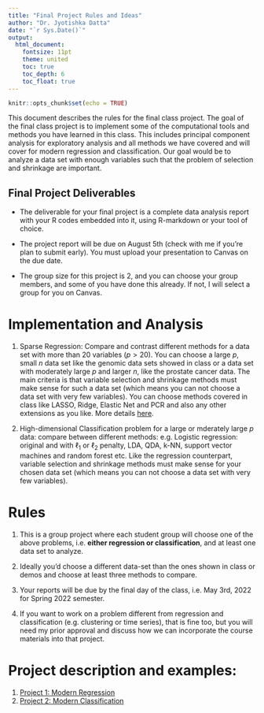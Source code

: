 ```yaml
---
title: "Final Project Rules and Ideas"
author: "Dr. Jyotishka Datta"
date: "`r Sys.Date()`"
output: 
  html_document:
    fontsize: 11pt
    theme: united
    toc: true
    toc_depth: 6
    toc_float: true
---
```


```r
knitr::opts_chunk$set(echo = TRUE)
```

This document describes the rules for the final class project. The goal of the final class project is to implement some of the computational tools and methods you have learned in this class. This includes principal component analysis for exploratory analysis and all methods we have covered and will cover for modern regression and classification. Our goal would be to analyze a data set with enough variables such that the problem of selection and shrinkage are important.  

## Final Project Deliverables 

-  The deliverable for your final project is a complete data analysis report with your R codes embedded into it, using R-markdown or your tool of choice.  

-  The project report will be due on August 5th (check with me if you're plan to submit early). You must upload your presentation to Canvas on the due date. 

-  The group size for this project is 2, and you can choose your group members, and some of you have done this already. If not, I will select a group for you on Canvas. 

# Implementation and Analysis

1.  Sparse Regression: Compare and contrast different methods for a data set with more than 20 variables ($p > 20$). You can choose a large $p$, small $n$ data set like the genomic data sets showed in class or a data set with moderately large $p$ and larger $n$, like the prostate cancer data. The main criteria is that variable selection and shrinkage methods must make sense for such a data set (which means you can not choose a data set with very few variables). You can choose methods covered in class like LASSO, Ridge, Elastic Net and PCR and also any other extensions as you like. More details [here](https://dattahub.github.io/stat5525/project-1-spring-2022.html).

2.  High-dimensional Classification problem for a large or mderately large $p$ data: compare between different methods: e.g. Logistic regression: original and with $\ell_1$ or $\ell_2$ penalty, LDA, QDA, k-NN, support vector machines and random forest etc. Like the regression counterpart, variable selection and shrinkage methods must make sense for your chosen data set (which means you can not choose a data set with very few variables). 

# Rules

1. This is a group project where each student group will choose one of the above problems, i.e. **either regression or classification**, and at least one data set to analyze. 

2. Ideally you'd choose a different data-set than the ones shown in class or demos and choose at least three methods to compare. 

3. Your reports will be due by the final day of the class, i.e. May 3rd, 2022 for Spring 2022 semester. 

4. If you want to work on a problem different from regression and classification (e.g. clustering or time series), that is fine too, but you will need my prior approval and discuss how we can incorporate the course materials into that project. 

# Project description and examples: 

1. [Project 1: Modern Regression](https://dattahub.github.io/data-analytics/project-1-spring-2022.html)
2. [Project 2: Modern Classification](https://dattahub.github.io/data-analytics/project-2-spring-2022.html)
